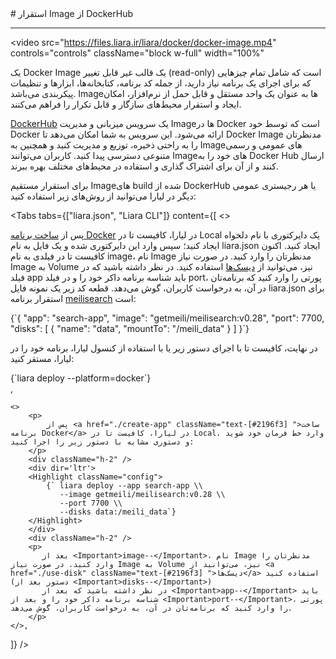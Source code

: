 

<Layout>
<Head>
<title>مستندات استقرار Image از DockerHub - لیارا</title>
</Head>
# استقرار Image از DockerHub
<hr className="mb-2" />

<video
  src="https://files.liara.ir/liara/docker/docker-image.mp4"
  controls="controls"
  className="block w-full"
  width="100%"
  ></video>
  <div className="h-2" />
<div className="h-2" />

یک Docker Image یک قالب غیر قابل تغییر (read-only) است که شامل تمام چیزهایی که برای اجرای یک برنامه نیاز دارید، از جمله کد برنامه، کتابخانه‌ها، ابزارها و تنظیمات پیکربندی می‌باشد. Imageها به عنوان یک واحد مستقل و قابل حمل از نرم‌افزار، امکان ایجاد و استقرار محیط‌های سازگار و قابل تکرار را فراهم می‌کنند.

<div className="h-2" />

<a href="https://hub.docker.com/" className="text-[#2196f3] ">DockerHub</a> یک سرویس میزبانی و مدیریت Imageها در Docker است که توسط خود Docker ارائه می‌شود. این سرویس به شما امکان می‌دهد تا Docker Image مدنظرتان را به راحتی ذخیره، توزیع و مدیریت کنید و همچنین به Imageهای عمومی و رسمی متنوعی دسترسی پیدا کنید. کاربران می‌توانند Imageهای خود را به Docker Hub ارسال کنند و از آن برای اشتراک گذاری و استفاده در محیط‌های مختلف بهره ببرند.

<div className="h-2" />

برای استقرار مستقیم Imageهای build شده از DockerHub یا هر رجیستری‌ عمومی دیگر در لیارا می‌توانید از روش‌های زیر استفاده کنید:

<Tabs 
    tabs={["liara.json", "Liara CLI"]} 
    content={[
    <>
        <p>
            پس از <a href="./create-app" className="text-[#2196f3] ">ساخت برنامه Docker</a> در لیارا، کافیست تا در Local یک دایرکتوری با نام دلخواه ایجاد کنید؛ سپس وارد این دایرکتوری شده و یک فایل به نام <Important>liara.json</Important> ایجاد کنید. اکنون کافیست تا در فیلدی به نام <Important>image</Important>، نام Image مدنظرتان را وارد کنید. در صورت نیاز Image به Volume نیز، می‌توانید از <a href="./use-disk" className="text-[#2196f3] ">دیسک‌ها</a> استفاده کنید.
           در نظر داشته باشید که در فیلد <Important>app</Important> باید شناسه برنامه داکر خود را و در فیلد <Important>port</Important>، پورتی را وارد کنید که برنامه‌تان در آن، به درخواست کاربران، گوش می‌دهد. قطعه کد زیر یک نمونه فایل liara.json برای استقرار برنامه <a href="https://www.meilisearch.com/" className="text-[#2196f3] ">meilisearch</a> است:
        </p>
        <div className="h-2" />
<div dir='ltr'>
    <Highlight className="json">
        {`{
    "app": "search-app",
    "image": "getmeili/meilisearch:v0.28",
    "port": 7700,
    "disks": [
        {
            "name": "data",
            "mountTo": "/meili_data"
        }
    ]
}`}
    </Highlight>
</div>
<div className="h-2" />
        <p>
            در نهایت، کافیست تا با اجرای دستور زیر یا با استفاده از کنسول لیارا، برنامه خود را در لیارا، مستقر کنید:
        </p>
                <div className="h-2" />
<div dir='ltr'>
    <Highlight className="json">
        {`liara deploy --platform=docker`}
    </Highlight>
</div>
<div className="h-2" />
    </>,
    
    <>
        <p>
            پس از <a href="./create-app" className="text-[#2196f3] ">ساخت برنامه Docker</a> در لیارا، کافیست تا در Local، وارد خط فرمان خود شوید و دستوری مشابه با دستور زیر را اجرا کنید:
        </p>
        <div className="h-2" />
        <div dir='ltr'>
        <Highlight className="config">
            {` liara deploy --app search-app \\
               --image getmeili/meilisearch:v0.28 \\
               --port 7700 \\
               --disks data:/meili_data`}
        </Highlight>
        </div>
        <div className="h-2" />
        <p>
           بعد از <Important>image--</Important>، نام Image مدنظرتان را وارد کنید. در صورت نیاز Image به Volume نیز، می‌توانید از <a href="./use-disk" className="text-[#2196f3] ">دیسک‌ها</a> استفاده کنید (دستور بعد از <Important>disks--</Important>)
           در نظر داشته باشید که بعد از <Important>app--</Important> باید شناسه برنامه داکر خود را و بعد از <Important>port--</Important>، پورتی را وارد کنید که برنامه‌تان در آن، به درخواست کاربران، گوش می‌دهد.
        </p>
    </>,


   ]}
/>

<NextPage next="./deploy-docker-compose"/>
</Layout>